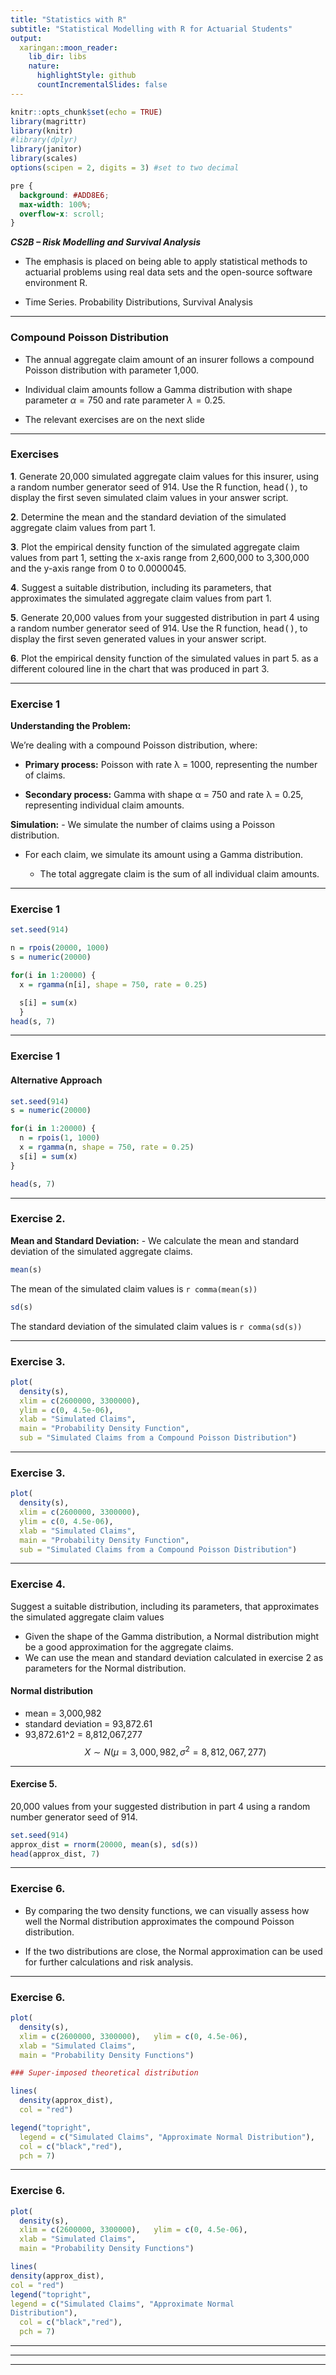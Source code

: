 ```yaml
---
title: "Statistics with R"
subtitle: "Statistical Modelling with R for Actuarial Students"
output:
  xaringan::moon_reader:
    lib_dir: libs
    nature:
      highlightStyle: github
      countIncrementalSlides: false
---
```


```r
knitr::opts_chunk$set(echo = TRUE)
library(magrittr)
library(knitr)
#library(dplyr)
library(janitor)
library(scales)
options(scipen = 2, digits = 3) #set to two decimal 
```

```css
pre {
  background: #ADD8E6;
  max-width: 100%;
  overflow-x: scroll;
}
```


***CS2B – Risk Modelling and Survival Analysis ***


* The emphasis is placed on being able to apply statistical methods to actuarial problems using real data sets and the open-source software environment R. 

* Time Series. Probability Distributions, Survival Analysis

---

### Compound Poisson Distribution

* The annual aggregate claim amount of an insurer follows a compound Poisson 
distribution with parameter 1,000. 

* Individual claim amounts follow a Gamma 
distribution with shape parameter $\alpha = 750$ and rate parameter $\lambda = 0.25$. 

* The relevant exercises are on the next slide

---

### Exercises

**1**. Generate 20,000 simulated aggregate claim values for this insurer, using a 
random number generator seed of 914. Use the R function, <tt>head()</tt>, to 
display the first seven simulated claim values in your answer script. 

**2**. Determine the mean and the standard deviation of the simulated aggregate 
claim values from part 1. 

**3**. Plot the empirical density function of the simulated aggregate claim values 
from part 1, setting the x-axis range from 2,600,000 to 3,300,000 and the 
y-axis range from 0 to 0.0000045. 

**4**. Suggest a suitable distribution, including its parameters, that approximates the simulated aggregate claim values from part 1.  

**5**. Generate 20,000 values from your suggested distribution in part 4 using a 
random number generator seed of 914. Use the R function, <tt>head()</tt>, to 
display the first seven generated values in your answer script. 

**6**. Plot the empirical density function of the simulated values in part 5. as a 
different coloured line in the chart that was produced in part 3.  


---

### Exercise 1

**Understanding the Problem:**

We're dealing with a compound Poisson distribution, where:

* **Primary process:** Poisson with rate λ = 1000, representing the number of claims.<p>
* **Secondary process:** Gamma with shape α = 750 and rate λ = 0.25, representing individual claim amounts.<p>

**Simulation:**
  - We simulate the number of claims using a Poisson distribution.<p>
  - For each claim, we simulate its amount using a Gamma distribution.<p>
  - The total aggregate claim is the sum of all individual claim amounts.
   
   


---

### Exercise 1
   
```r
set.seed(914) 

n = rpois(20000, 1000) 
s = numeric(20000) 

for(i in 1:20000) {
  x = rgamma(n[i], shape = 750, rate = 0.25) 

  s[i] = sum(x)
  } 
head(s, 7) 
```


---

### Exercise 1

#### Alternative Approach

```r
set.seed(914) 
s = numeric(20000) 

for(i in 1:20000) {
  n = rpois(1, 1000) 
  x = rgamma(n, shape = 750, rate = 0.25) 
  s[i] = sum(x)
} 

head(s, 7) 
```

---

### Exercise 2. 

**Mean and Standard Deviation:**
   - We calculate the mean and standard deviation of the simulated aggregate claims.

```r
mean(s) 
```

The mean of the simulated claim values is `r comma(mean(s))`

```r
sd(s) 
``` 

The standard deviation of the simulated claim values is `r comma(sd(s))`

---

### Exercise 3. 

```r
plot( 
  density(s), 
  xlim = c(2600000, 3300000), 
  ylim = c(0, 4.5e-06), 
  xlab = "Simulated Claims", 
  main = "Probability Density Function",
  sub = "Simulated Claims from a Compound Poisson Distribution") 
```
---

### Exercise 3. 

```r
plot( 
  density(s), 
  xlim = c(2600000, 3300000), 
  ylim = c(0, 4.5e-06), 
  xlab = "Simulated Claims", 
  main = "Probability Density Function",
  sub = "Simulated Claims from a Compound Poisson Distribution") 
```
---

### Exercise 4.

Suggest a suitable distribution, including its parameters, that approximates the simulated aggregate claim values

* Given the shape of the Gamma distribution, a Normal distribution might be a good approximation for the aggregate claims.
* We can use the mean and standard deviation calculated in exercise 2 as parameters for the Normal distribution.

#### Normal distribution 

* mean = 3,000,982 
* standard deviation = 93,872.61  
* 93,872.61^2 = 8,812,067,277 
 $$ X \sim N(\mu=3,000,982, \sigma^2 = 8,812,067,277)$$

---

#### Exercise 5.

20,000 values from your suggested distribution in part 4 using a 
random number generator seed of 914.

```r
set.seed(914) 
approx_dist = rnorm(20000, mean(s), sd(s)) 
head(approx_dist, 7) 
```

---

### Exercise 6.

* By comparing the two density functions, we can visually assess how well the Normal distribution approximates the compound Poisson distribution. 

* If the two distributions are close, the Normal approximation can be used for further calculations and risk analysis.

---

### Exercise 6.

```r
plot( 
  density(s), 
  xlim = c(2600000, 3300000),   ylim = c(0, 4.5e-06), 
  xlab = "Simulated Claims", 
  main = "Probability Density Functions")

### Super-imposed theoretical distribution 

lines( 
  density(approx_dist), 
  col = "red") 

legend("topright", 
  legend = c("Simulated Claims", "Approximate Normal Distribution"), 
  col = c("black","red"), 
  pch = 7)
```

---

### Exercise 6.



```r
plot( 
  density(s), 
  xlim = c(2600000, 3300000),   ylim = c(0, 4.5e-06), 
  xlab = "Simulated Claims", 
  main = "Probability Density Functions")

lines( 
density(approx_dist), 
col = "red") 
legend("topright", 
legend = c("Simulated Claims", "Approximate Normal 
Distribution"), 
  col = c("black","red"), 
  pch = 7)
```
---


---

---